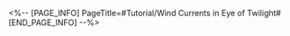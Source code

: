 <%-- [PAGE_INFO]
PageTitle=#Tutorial/Wind Currents in Eye of Twilight#
[END_PAGE_INFO] --%>
{{Tutorial
|sort      = 635201
|title     = Wind Currents in Eye of Twilight
|subtitle  = 
|type      = Adventure
|about     = 
|image1    = Tutorial Wind Currents in Eye of Twilight 1.png{{subst:void|<!--$UPLOAD:<<SpriteOutput/TutorialPic/TutorialPage_635201.png>-<Tutorial Wind Currents in Eye of Twilight 1.png>-<Tutorial Files>>-->}}
|text1     = There are some wind currents in the Eye of Twilight. Platforms that pass through them will be pushed by the air currents. {{Color|h|nobold=1|Change the direction of the wind by Rewinding}} the nearby device that can control the wind currents, allowing the platforms to move to the other side. After using the shrine to {{Color|h|nobold=1|enhance prayers, this Rewind process will not have a time limit}}, and remains continuous.
|image2    = Tutorial Wind Currents in Eye of Twilight 2.png{{subst:void|<!--$UPLOAD:<<SpriteOutput/TutorialPic/TutorialPage_635202.png>-<Tutorial Wind Currents in Eye of Twilight 2.png>-<Tutorial Files>>-->}}
|text2     = While a device is Rewinding, {{Color|h|nobold=1|tap the Rewind button again to interrupt the Rewinding, reversing the wind current}}. With this function, stand on the platform, Rewind devices or interrupt their Rewinding to change the direction of the wind, and move to another location with the platform.
}}